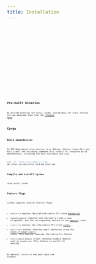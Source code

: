 ```yaml
---
title: Installation
---
```



<Tabs>
  <TabItem label="Arch Linux">
    <Code code="pacman -S lychee" lang="sh" />
  </TabItem>
  <TabItem label="Homebrew">
    <Code code="brew install lychee" lang="sh" />
  </TabItem>
  <TabItem label="Docker">
    <Code code="docker pull lycheeverse/lychee" lang="sh" />
  </TabItem>
  <TabItem label="NixOS">
    <Code code="nix-env -iA nixos.lychee" lang="sh" />
  </TabItem>
  <TabItem label="FreeBSD/Turmux">
    <Code code="pkg install lychee" lang="sh" />
  </TabItem>
  <TabItem label="Scoop">
    <Code code="scoop install lychee" lang="sh" />
  </TabItem>
</Tabs>

## Pre-built binaries

We provide binaries for Linux, macOS, and Windows for every release.
You can download them from the [releases page](https://github.com/lycheeverse/lychee/releases).

## Cargo

### Build dependencies

On APT/dpkg-based Linux distros (e.g. Debian, Ubuntu, Linux Mint and Kali Linux) the following commands will install all required build dependencies, including the Rust toolchain and `cargo`:

```sh
curl -sSf '<https://sh.rustup.rs>' | sh
apt install gcc pkg-config libc6-dev libssl-dev
```

### Compile and install lychee

```sh
cargo install lychee
```

### Feature flags

Lychee supports several feature flags:

- `native-tls` enables the platform-native TLS crate [native-tls](https://crates.io/crates/native-tls).
- `vendored-openssl` compiles and statically links a copy of OpenSSL. See the corresponding feature of the [openssl](https://crates.io/crates/openssl) crate.
- `rustls-tls` enables the alternative TLS crate [rustls](https://crates.io/crates/rustls).
- `email-check` enables checking email addresses using the [check-if-email-exists](https://crates.io/crates/check-if-email-exists) crate. This feature requires the native-tls feature.
- `check_example_domains` allows checking example domains such as `example.com.` This feature is useful for testing.

By default, `native-tls` and `email-check` are enabled.
